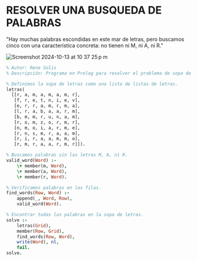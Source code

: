 # RESOLVER UNA BUSQUEDA  DE PALABRAS

"Hay muchas palabras escondidas en este mar de letras, pero buscamos cinco con una característica concreta: no tienen ni M, ni A, ni R."

![Screenshot 2024-10-13 at 10 37 25 p m](https://github.com/user-attachments/assets/1bcff3de-2652-4a6e-baa5-6910889ea9fe)



```prolog
% Autor: Rene Solis
% Descripción: Programa en Prolog para resolver el problema de sopa de letras.

% Definimos la sopa de letras como una lista de listas de letras.
letras(
  [[r, a, m, a, m, a, m, r],
   [f, r, e, t, n, i, e, v],
   [e, r, r, a, m, r, m, a],
   [l, r, a, b, a, a, r, m],
   [b, m, m, r, u, n, a, m],
   [r, o, m, z, o, r, m, r],
   [n, m, o, i, a, r, m, e],
   [r, n, s, m, r, a, a, m],
   [r, i, r, a, a, m, m, o],
   [r, m, r, a, a, r, m, r]]).

% Buscamos palabras sin las letras M, A, ni R.
valid_word(Word) :-
    \+ member(m, Word),
    \+ member(a, Word),
    \+ member(r, Word).

% Verificamos palabras en las filas.
find_words(Row, Word) :-
    append(_, Word, Row),
    valid_word(Word).

% Encontrar todas las palabras en la sopa de letras.
solve :-
    letras(Grid),
    member(Row, Grid),
    find_words(Row, Word),
    write(Word), nl,
    fail.
solve.
```

